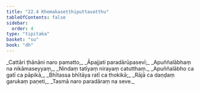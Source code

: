 ```yaml
---
title: "22.4 Khemakaseṭṭhiputtavatthu"
tableOfContents: false
sidebar:
  order: 4
type: "tipitaka"
basket: "su"
book: "dh"
---
```



<DynamicBreadcrumb />

<Division number="309" book="dh" bookNo="18" page="57">

<Paragraph number="333" type="verses" book="dh">
_Cattāri ṭhānāni naro pamatto,_  
_Āpajjati paradārūpasevī;_  
_Apuññalābhaṃ na nikāmaseyyaṃ,_  
_Nindaṃ tatīyaṃ nirayaṃ catutthaṃ._  

</Paragraph>

</Division>
<Division number="310" book="dh" bookNo="18" page="57">

<Paragraph number="334" type="verses" book="dh">
_Apuññalābho ca gatī ca pāpikā,_  
_Bhītassa bhītāya ratī ca thokikā;_  
_Rājā ca daṇḍaṃ garukaṃ paṇeti,_  
_Tasmā naro paradāraṃ na seve._
</Paragraph>
</Division>